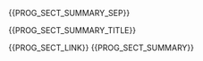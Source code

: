 {{PROG_SECT_SUMMARY_SEP}}



{{PROG_SECT_SUMMARY_TITLE}}


{{PROG_SECT_LINK}}
{{PROG_SECT_SUMMARY}}
